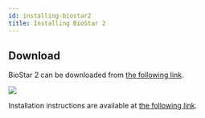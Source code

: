 ```yaml
---
id: installing-biostar2
title: Installing BioStar 2
---
```


## Download

BioStar 2 can be downloaded from [the following link](https://www.supremainc.com/en/support/biostar-2-package.asp).

<Image src='/img/integration/installing-biostar2.png' alone />

Installation instructions are available at [the following link](https://kb.supremainc.com/knowledge/doku.php?id=en:how_to_install_biostar_2).